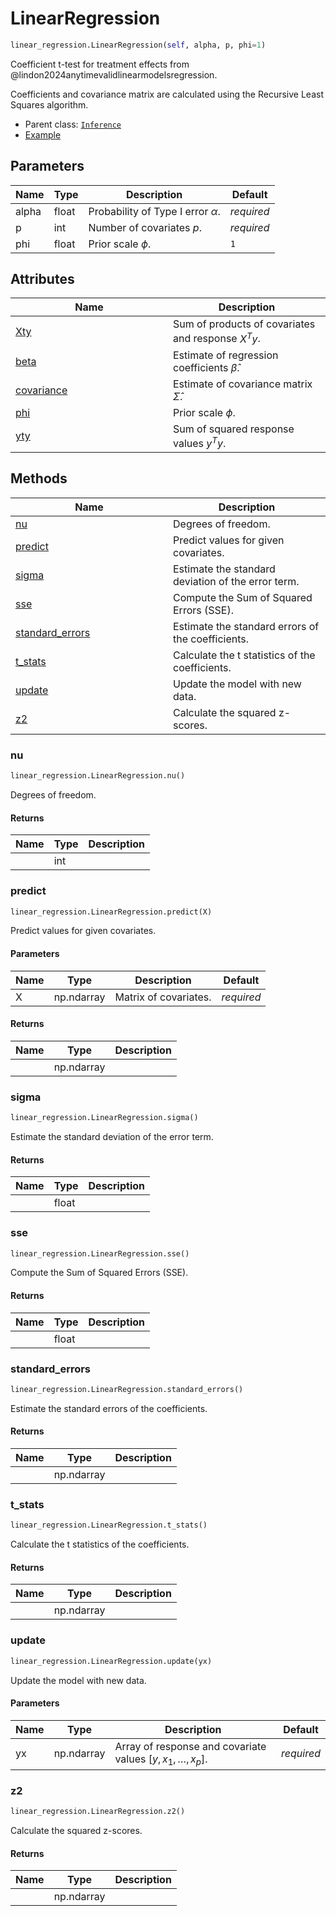 # LinearRegression { #savvi.linear_regression.LinearRegression }

```python
linear_regression.LinearRegression(self, alpha, p, phi=1)
```

Coefficient t-test for treatment effects from @lindon2024anytimevalidlinearmodelsregression.

Coefficients and covariance matrix are calculated using the Recursive Least
Squares algorithm.

* Parent class: [`Inference`](/reference/Inference.qmd)
* [Example](../examples/LinearRegression.qmd)

## Parameters {.doc-section .doc-section-parameters}

| Name   | Type   | Description                           | Default    |
|--------|--------|---------------------------------------|------------|
| alpha  | float  | Probability of Type I error $\alpha$. | _required_ |
| p      | int    | Number of covariates $p$.             | _required_ |
| phi    | float  | Prior scale $\phi$.                   | `1`        |

## Attributes

| Name | Description |
| --- | --- |
| [Xty](#savvi.linear_regression.LinearRegression.Xty) | Sum of products of covariates and response $X^T y$. |
| [beta](#savvi.linear_regression.LinearRegression.beta) | Estimate of regression coefficients $\hat{\beta}$. |
| [covariance](#savvi.linear_regression.LinearRegression.covariance) | Estimate of covariance matrix $\hat{\Sigma}$. |
| [phi](#savvi.linear_regression.LinearRegression.phi) | Prior scale $\phi$. |
| [yty](#savvi.linear_regression.LinearRegression.yty) | Sum of squared response values $y^T y$. |

## Methods

| Name | Description |
| --- | --- |
| [nu](#savvi.linear_regression.LinearRegression.nu) | Degrees of freedom. |
| [predict](#savvi.linear_regression.LinearRegression.predict) | Predict values for given covariates. |
| [sigma](#savvi.linear_regression.LinearRegression.sigma) | Estimate the standard deviation of the error term. |
| [sse](#savvi.linear_regression.LinearRegression.sse) | Compute the Sum of Squared Errors (SSE). |
| [standard_errors](#savvi.linear_regression.LinearRegression.standard_errors) | Estimate the standard errors of the coefficients. |
| [t_stats](#savvi.linear_regression.LinearRegression.t_stats) | Calculate the t statistics of the coefficients. |
| [update](#savvi.linear_regression.LinearRegression.update) | Update the model with new data. |
| [z2](#savvi.linear_regression.LinearRegression.z2) | Calculate the squared z-scores. |

### nu { #savvi.linear_regression.LinearRegression.nu }

```python
linear_regression.LinearRegression.nu()
```

Degrees of freedom.

#### Returns {.doc-section .doc-section-returns}

| Name   | Type   | Description   |
|--------|--------|---------------|
|        | int    |               |

### predict { #savvi.linear_regression.LinearRegression.predict }

```python
linear_regression.LinearRegression.predict(X)
```

Predict values for given covariates.

#### Parameters {.doc-section .doc-section-parameters}

| Name   | Type       | Description           | Default    |
|--------|------------|-----------------------|------------|
| X      | np.ndarray | Matrix of covariates. | _required_ |

#### Returns {.doc-section .doc-section-returns}

| Name   | Type       | Description   |
|--------|------------|---------------|
|        | np.ndarray |               |

### sigma { #savvi.linear_regression.LinearRegression.sigma }

```python
linear_regression.LinearRegression.sigma()
```

Estimate the standard deviation of the error term.

#### Returns {.doc-section .doc-section-returns}

| Name   | Type   | Description   |
|--------|--------|---------------|
|        | float  |               |

### sse { #savvi.linear_regression.LinearRegression.sse }

```python
linear_regression.LinearRegression.sse()
```

Compute the Sum of Squared Errors (SSE).

#### Returns {.doc-section .doc-section-returns}

| Name   | Type   | Description   |
|--------|--------|---------------|
|        | float  |               |

### standard_errors { #savvi.linear_regression.LinearRegression.standard_errors }

```python
linear_regression.LinearRegression.standard_errors()
```

Estimate the standard errors of the coefficients.

#### Returns {.doc-section .doc-section-returns}

| Name   | Type       | Description   |
|--------|------------|---------------|
|        | np.ndarray |               |

### t_stats { #savvi.linear_regression.LinearRegression.t_stats }

```python
linear_regression.LinearRegression.t_stats()
```

Calculate the t statistics of the coefficients.

#### Returns {.doc-section .doc-section-returns}

| Name   | Type       | Description   |
|--------|------------|---------------|
|        | np.ndarray |               |

### update { #savvi.linear_regression.LinearRegression.update }

```python
linear_regression.LinearRegression.update(yx)
```

Update the model with new data.

#### Parameters {.doc-section .doc-section-parameters}

| Name   | Type       | Description                                                    | Default    |
|--------|------------|----------------------------------------------------------------|------------|
| yx     | np.ndarray | Array of response and covariate values $[y, x_1, \dots, x_p]$. | _required_ |

### z2 { #savvi.linear_regression.LinearRegression.z2 }

```python
linear_regression.LinearRegression.z2()
```

Calculate the squared z-scores.

#### Returns {.doc-section .doc-section-returns}

| Name   | Type       | Description   |
|--------|------------|---------------|
|        | np.ndarray |               |